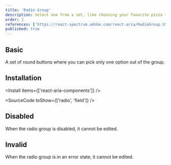 ```yaml
---
title: 'Radio Group'
description: Select one from a set, like choosing your favorite pizza topping; only one can win, ensuring clear choices.
order: 2
references: ['https://react-spectrum.adobe.com/react-aria/RadioGroup.html#props']
published: true
---
```


## Basic

A set of round buttons where you can pick only one option out of the group.

<How toUse='forms/radio-group-demo' />

## Installation

<Install items={['react-aria-components']} />

<SourceCode toShow={['radio', 'field']} />

## Disabled

When the radio group is disabled, it cannot be edited.

<How toUse='forms/radio-group-disabled-demo' />

## Invalid

When the radio group is in an error state, it cannot be edited.

<How toUse='forms/radio-group-invalid-demo' />
